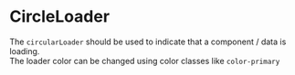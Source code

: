 
# CircleLoader

The `circularLoader` should be used to indicate that a component / data is loading.<br />
The loader color can be changed using color classes like `color-primary`

<Canvas withSource="open">
    <Story id="components-circleloader--basic" />
</Canvas>

<ArgsTable story={PRIMARY_STORY} />
